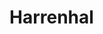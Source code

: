 
# Harrenhal
<ProjectDetails
  floatRight
  region="Riverlands"
  house="House Hoare Formerly"
  type="Castle"
  status="Redo In Progress"
  warp="/warp harrenhal"
  projectLead="DutchGuard"
  dateStarted="2012-10-05T01:38:00.000Z"
  dateCompleted="2012-11-10T01:38:00.000Z"
/>
